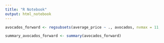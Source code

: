 ```yaml
---
title: "R Notebook"
output: html_notebook
---
```

```r
avocados_forward <- regsubsets(average_price ~ ., avocados, nvmax = 11, method = "forward")

summary_avocados_forward <- summary(avocados_forward)
```

 